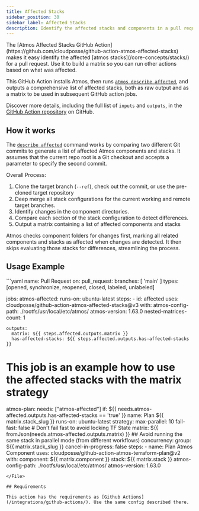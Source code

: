 ```yaml
---
title: Affected Stacks
sidebar_position: 30
sidebar_label: Affected Stacks
description: Identify the affected stacks and components in a pull request
---
```


<Intro>
The [Atmos Affected Stacks GitHub Action](https://github.com/cloudposse/github-action-atmos-affected-stacks) makes it easy identify the affected [atmos stacks](/core-concepts/stacks/) for a pull request. Use it to build a matrix so you can run other actions based on what was affected.
</Intro>

This GitHub Action installs Atmos, then runs [`atmos describe affected`](/cli/commands/describe/affected), and outputs a comprehensive list of affected stacks, both as raw output and as a matrix to be used in subsequent GitHub action jobs.

Discover more details, including the full list of `inputs` and `outputs`, in the [GitHub Action repository](https://github.com/cloudposse/github-action-atmos-affected-stacks) on GitHub.

## How it works

The [`describe affected`](/cli/commands/describe/affected) command works by comparing two different Git commits to generate a list of affected Atmos components and stacks. It assumes that the current repo root is a Git checkout and accepts a parameter to specify the second commit.

Overall Process:
1.  Clone the target branch (`--ref`), check out the commit, or use the pre-cloned target repository
2.  Deep merge all stack configurations for the current working and remote target branches.
3.  Identify changes in the component directories.
4.  Compare each section of the stack configuration to detect differences.
5.  Output a matrix containing a list of affected components and stacks

Atmos checks component folders for changes first, marking all related components and stacks as affected when changes are detected. It then skips evaluating those stacks for differences, streamlining the process.

## Usage Example

<File title=".github/workflows/atmos-terraform-plan.yaml">
```yaml
name: Pull Request
on:
  pull_request:
    branches: [ 'main' ]
    types: [opened, synchronize, reopened, closed, labeled, unlabeled]

jobs:
  atmos-affected:
    runs-on: ubuntu-latest
    steps:
      - id: affected
        uses: cloudposse/github-action-atmos-affected-stacks@v3
        with:
          atmos-config-path: ./rootfs/usr/local/etc/atmos/
          atmos-version: 1.63.0
          nested-matrices-count: 1

    outputs:
      matrix: ${{ steps.affected.outputs.matrix }}
      has-affected-stacks: ${{ steps.affected.outputs.has-affected-stacks }}

  # This job is an example how to use the affected stacks with the matrix strategy
  atmos-plan:
    needs: ["atmos-affected"]
    if: ${{ needs.atmos-affected.outputs.has-affected-stacks == 'true' }}
    name: Plan ${{ matrix.stack_slug }}
    runs-on: ubuntu-latest
    strategy:
      max-parallel: 10
      fail-fast: false # Don't fail fast to avoid locking TF State
      matrix: ${{ fromJson(needs.atmos-affected.outputs.matrix) }}
    ## Avoid running the same stack in parallel mode (from different workflows)
    concurrency:
      group: ${{ matrix.stack_slug }}
      cancel-in-progress: false
    steps:
      - name: Plan Atmos Component
        uses: cloudposse/github-action-atmos-terraform-plan@v2
        with:
          component: ${{ matrix.component }}
          stack: ${{ matrix.stack }}
          atmos-config-path: ./rootfs/usr/local/etc/atmos/
          atmos-version: 1.63.0
```
</File>

## Requirements

This action has the requirements as [Github Actions](/integrations/github-actions/). Use the same config described there.
